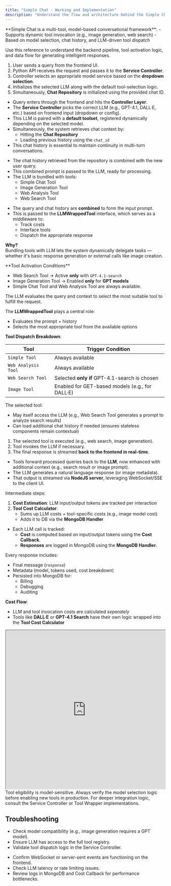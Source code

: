 ```yaml
---
title: "Simple Chat - Working and Implementation"
description: "Understand the flow and architecture behind the Simple Chat powered by Python API and tool-enabled LLMs."
---
```


<Info>
  **Simple Chat is a multi-tool, model-based conversational framework**:
  - Supports dynamic tool invocation (e.g., image generation, web search)
  - Based on model selection, chat history, and LLM-driven tool dispatch
</Info>

Use this reference to understand the backend pipeline, tool activation logic, and data flow for generating intelligent responses.

<Steps>

<Step title="User Query Flow">

1. User sends a query from the frontend UI.
2. Python API receives the request and passes it to the **Service Controller**.
3. Controller selects an appropriate model service based on the **dropdown selection**.
4. Initializes the selected LLM along with the default tool-selection logic.
5. Simultaneously, **Chat Repository** is initialized using the provided chat ID.

</Step>

<Step title="User Query Flow – Deep Dive">

- Query enters through the frontend and hits the **Controller Layer**.
- The **Service Controller** picks the correct LLM (e.g., GPT-4.1, DALL·E, etc.) based on frontend input (dropdown or config).
- This LLM is paired with a **default toolset**, registered dynamically depending on the selected model.
- Simultaneously, the system retrieves chat context by:
  - Hitting the **Chat Repository**
  - Loading previous history using the `chat_id`
- This chat history is essential to maintain continuity in multi-turn conversations.

</Step>

<Step title="Preparing the Prompt">

- The chat history retrieved from the repository is combined with the new user query.
- This combined prompt is passed to the LLM, ready for processing.
- The LLM is bundled with tools:
  - Simple Chat Tool
  - Image Generation Tool
  - Web Analysis Tool
  - Web Search Tool

</Step>

<Step title="Preparing the Prompt – Developer Notes">

- The query and chat history are **combined** to form the input prompt.
- This is passed to the **LLMWrappedTool** interface, which serves as a middleware to:
  - Track costs
  - Interface tools
  - Dispatch the appropriate response

**Why?**  
Bundling tools with LLM lets the system dynamically delegate tasks — whether it's basic response generation or external calls like image creation.

</Step>

<Step title="Tool Invocation Logic">

<Info>
  **Tool Activation Conditions**
</Info>

- Web Search Tool → Active **only** with `GPT-4.1-search`  
- Image Generation Tool → Enabled **only** for **GPT models**  
- Simple Chat Tool and Web Analysis Tool are always available.

The LLM evaluates the query and context to select the most suitable tool to fulfill the request.

</Step>

<Step title="Tool Invocation Logic – Internal Flow">

The **LLMWrappedTool** plays a central role:
- Evaluates the prompt + history
- Selects the most appropriate tool from the available options

**Tool Dispatch Breakdown**:

| Tool               | Trigger Condition                              |
|--------------------|-------------------------------------------------|
| `Simple Tool`      | Always available                                |
| `Web Analysis Tool`| Always available                                |
| `Web Search Tool`  | Selected **only if** GPT-4.1-search is chosen   |
| `Image Tool`       | Enabled for GET-based models (e.g., for DALL·E) |

The selected tool:
- May itself access the LLM (e.g., Web Search Tool generates a prompt to analyze search results)
- Can load additional chat history if needed (ensures stateless components remain contextual)

</Step>

<Step title="Streaming the Response">

1. The selected tool is executed (e.g., web search, image generation).
2. Tool invokes the LLM if necessary.
3. The final response is streamed **back to the frontend in real-time**.

</Step>

<Step title="Tool Response and Streaming – Execution Order">

- Tools forward processed queries back to the **LLM**, now enhanced with additional context (e.g., search result or image prompt).
- The LLM generates a natural language response (or image metadata).
- That output is streamed via **NodeJS server**, leveraging WebSocket/SSE to the client UI.

Intermediate steps:
1. **Cost Estimation**: LLM input/output tokens are tracked per interaction
2. **Tool Cost Calculator**:
   - Sums up LLM costs + tool-specific costs (e.g., image model cost)
   - Adds it to DB via the **MongoDB Handler**

</Step>

<Step title="Logging and Storage">

- Each LLM call is tracked:
  - **Cost** is computed based on input/output tokens using the **Cost Callback**.
  - **Responses** are logged in MongoDB using the **MongoDB Handler**.

</Step>

<Step title="Response Logging and Cost Management – Backing Services">

Every response includes:
- Final message (`response`)
- Metadata (model, tokens used, cost breakdown)
- Persisted into MongoDB for:
  - Billing
  - Debugging
  - Auditing

**Cost Flow**:
- LLM and tool invocation costs are calculated *separately*
- Tools like **DALL·E** or **GPT-4.1 Search** have their own logic wrapped into the **Tool Cost Calculator**

</Step>

<Step title="Architecture Overview">

<iframe src="https://drive.google.com/file/d/1OBW4Rn0mxp8n4SEOf78USnpgvYn5Skc5/preview" width="100%" height="500" allow="autoplay"></iframe>

</Step>

</Steps>

<Note>
  Tool eligibility is model-sensitive. Always verify the model selection logic before enabling new tools in production. For deeper integration logic, consult the Service Controller or Tool Wrapper implementations.
</Note>

## Troubleshooting

<AccordionGroup>

<Accordion title="Tool does not trigger">

- Check model compatibility (e.g., image generation requires a GPT model).
- Ensure LLM has access to the full tool registry.
- Validate tool dispatch logic in the Service Controller.

</Accordion>

<Accordion title="Response not streaming or delayed">

- Confirm WebSocket or server-sent events are functioning on the frontend.
- Check LLM latency or rate limiting issues.
- Review logs in MongoDB and Cost Callback for performance bottlenecks.

</Accordion>

</AccordionGroup>
